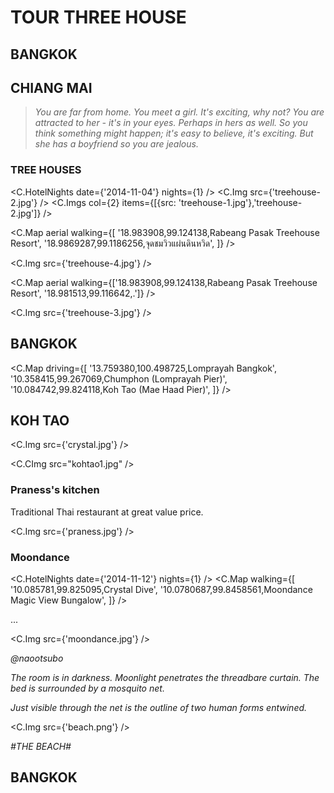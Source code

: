 
# TOUR THREE HOUSE

## BANGKOK

## CHIANG MAI

> _You are far from home._
> _You meet a girl._
> _It's exciting, why not?_
> _You are attracted to her - it's in your eyes._
> _Perhaps in hers as well._
> _So you think something might happen; it's easy to believe, it's exciting._
> _But she has a boyfriend so you are jealous._

### TREE HOUSES

<C.HotelNights date={'2014-11-04'} nights={1} />
<C.Img src={'treehouse-2.jpg'} />
<C.Imgs col={2} items={[{src: 'treehouse-1.jpg'},'treehouse-2.jpg']} />

<C.Map
  aerial
  walking={[
    '18.983908,99.124138,Rabeang Pasak Treehouse Resort',
    '18.9869287,99.1186256,จุดชมวิวแผ่นดินหวิด',
  ]}
/>

<C.Img src={'treehouse-4.jpg'} />

<C.Map
  aerial
  walking={['18.983908,99.124138,Rabeang Pasak Treehouse Resort', '18.981513,99.116642,.']}
/>

<C.Img src={'treehouse-3.jpg'} />

## BANGKOK

<C.Map
  driving={[
    '13.759380,100.498725,Lomprayah Bangkok',
    '10.358415,99.267069,Chumphon (Lomprayah Pier)',
    '10.084742,99.824118,Koh Tao (Mae Haad Pier)',
]}
/>


## KOH TAO

<C.Img src={'crystal.jpg'} />

<C.CImg src="kohtao1.jpg" />

### Praness's kitchen

Traditional Thai restaurant at great value price.

<C.Img src={'praness.jpg'} />

### Moondance

<C.HotelNights date={'2014-11-12'} nights={1} />
<C.Map
  walking={[
    '10.085781,99.825095,Crystal Dive',
    '10.0780687,99.8458561,Moondance Magic View Bungalow',
  ]}
/>

...

<C.Img src={'moondance.jpg'} />

_@naootsubo_

_The room is in darkness. Moonlight penetrates the threadbare curtain. The bed is surrounded by a mosquito net._

_Just visible through the net is the outline of two human forms entwined._

<C.Img src={'beach.png'} />

_#THE BEACH#_

## BANGKOK
